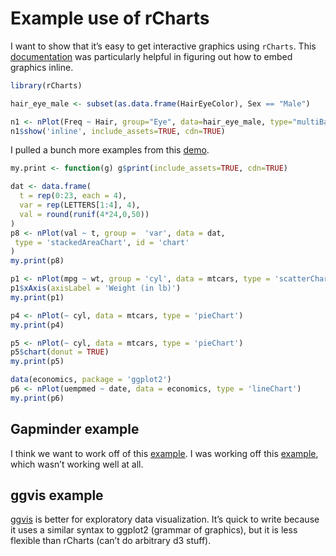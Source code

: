 # Example use of rCharts

I want to show that it's easy to get interactive graphics using `rCharts`. This [documentation](https://media.readthedocs.org/pdf/rcharts/latest/rcharts.pdf) was particularly helpful in figuring out how to embed graphics inline.

```r
library(rCharts)

hair_eye_male <- subset(as.data.frame(HairEyeColor), Sex == "Male")

n1 <- nPlot(Freq ~ Hair, group="Eye", data=hair_eye_male, type="multiBarChart")
n1$show('inline', include_assets=TRUE, cdn=TRUE)
```

I pulled a bunch more examples from this [demo](http://ramnathv.github.io/posts/rcharts-nvd3/index.html).

```r
my.print <- function(g) g$print(include_assets=TRUE, cdn=TRUE)

dat <- data.frame(
  t = rep(0:23, each = 4), 
  var = rep(LETTERS[1:4], 4), 
  val = round(runif(4*24,0,50))
)
p8 <- nPlot(val ~ t, group =  'var', data = dat, 
 type = 'stackedAreaChart', id = 'chart'
)
my.print(p8)

p1 <- nPlot(mpg ~ wt, group = 'cyl', data = mtcars, type = 'scatterChart')
p1$xAxis(axisLabel = 'Weight (in lb)')
my.print(p1)

p4 <- nPlot(~ cyl, data = mtcars, type = 'pieChart')
my.print(p4)

p5 <- nPlot(~ cyl, data = mtcars, type = 'pieChart')
p5$chart(donut = TRUE)
my.print(p5)

data(economics, package = 'ggplot2')
p6 <- nPlot(uempmed ~ date, data = economics, type = 'lineChart')
my.print(p6)
```

## Gapminder example

I think we want to work off of this [example](http://bost.ocks.org/mike/nations/). I was working off this [example](http://blog.ouseful.info/2013/11/04/generating-d3js-motion-charts-from-rcharts/), which wasn't working well at all.


## ggvis example

[ggvis](https://github.com/rstudio/ggvis) is better for exploratory data visualization. It's quick to write because it uses a similar syntax to ggplot2 (grammar of graphics), but it is less flexible than rCharts (can't do arbitrary d3 stuff).
